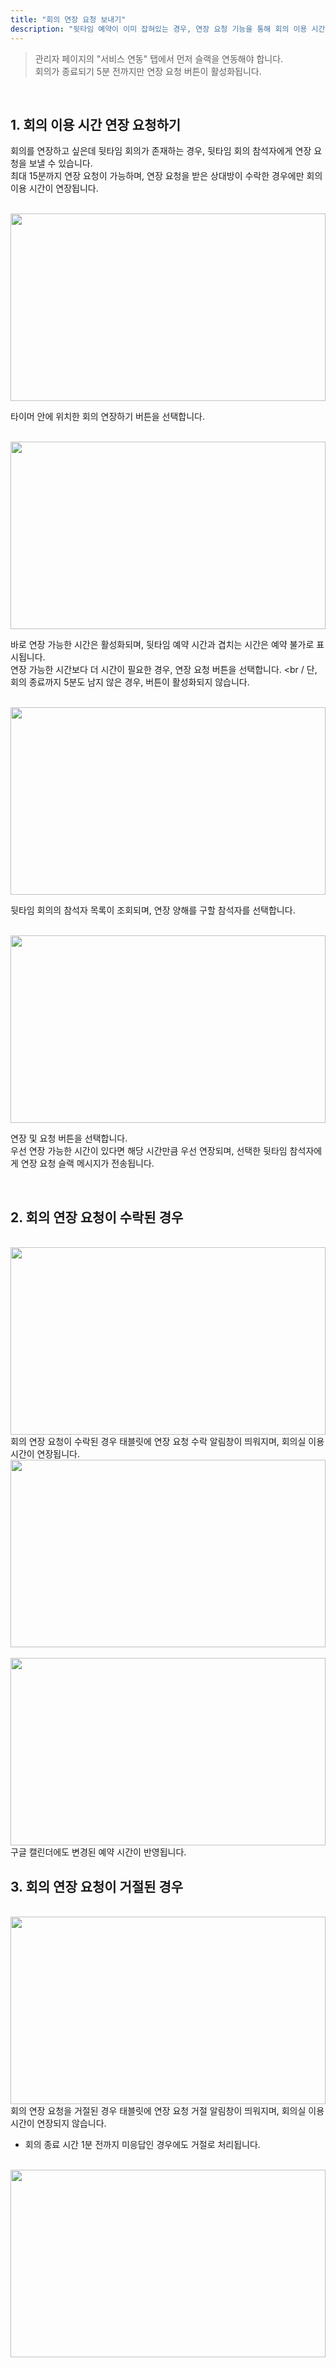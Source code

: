 ```yaml
---
title: "회의 연장 요청 보내기"
description: "뒷타임 예약이 이미 잡혀있는 경우, 연장 요청 기능을 통해 회의 이용 시간을 연장할 수 있습니다."
---
```


> 관리자 페이지의 "서비스 연동" 탭에서 먼저 슬랙을 연동해야 합니다.<br />
> 회의가 종료되기 5분 전까지만 연장 요청 버튼이 활성화됩니다.

<br />

## 1. 회의 이용 시간 연장 요청하기

회의를 연장하고 싶은데 뒷타임 회의가 존재하는 경우, 뒷타임 회의 참석자에게 연장 요청을 보낼 수 있습니다. <br />
최대 15분까지 연장 요청이 가능하며, 연장 요청을 받은 상대방이 수락한 경우에만 회의 이용 시간이 연장됩니다. <br />

<br />

<img src="/images/tablet/meeting-extend/img1.png" width="100%" height="300" />

<br />

타이머 안에 위치한 회의 연장하기 버튼을 선택합니다.

<br />

<img src="/images/tablet/meeting-extend/img2.png" width="100%" height="300" />

<br />

바로 연장 가능한 시간은 활성화되며, 뒷타임 예약 시간과 겹치는 시간은 예약 불가로 표시됩니다. <br />
연장 가능한 시간보다 더 시간이 필요한 경우, 연장 요청 버튼을 선택합니다. <br /
단, 회의 종료까지 5분도 남지 않은 경우, 버튼이 활성화되지 않습니다.

<br />

<img src="/images/tablet/meeting-extend/img2.png" width="100%" height="300" />

<br />

뒷타임 회의의 참석자 목록이 조회되며, 연장 양해를 구할 참석자를 선택합니다. <br />

<br />

<img src="/images/tablet/meeting-extend/img2.png" width="100%" height="300" />

<br />

연장 및 요청 버튼을 선택합니다. <br />
우선 연장 가능한 시간이 있다면 해당 시간만큼 우선 연장되며, 선택한 뒷타임 참석자에게 연장 요청 슬랙 메시지가 전송됩니다.

<br />

## 2. 회의 연장 요청이 수락된 경우

<br />

<img src="/images/tablet/meeting-extend/img2.png" width="100%" height="300" />

<br />
회의 연장 요청이 수락된 경우 태블릿에 연장 요청 수락 알림창이 띄워지며, 회의실 이용 시간이 연장됩니다.

<br />

<img src="/images/tablet/meeting-extend/img2.png" width="100%" height="300" />

<br />

<br />

<img src="/images/tablet/meeting-extend/img2.png" width="100%" height="300" />

<br />
구글 캘린더에도 변경된 예약 시간이 반영됩니다.

## 3. 회의 연장 요청이 거절된 경우

<br />

<img src="/images/tablet/meeting-extend/img2.png" width="100%" height="300" />

<br />
회의 연장 요청을 거절된 경우 태블릿에 연장 요청 거절 알림창이 띄워지며, 회의실 이용 시간이 연장되지 않습니다. <br />

- 회의 종료 시간 1분 전까지 미응답인 경우에도 거절로 처리됩니다.

<br />

<img src="/images/tablet/meeting-extend/img2.png" width="100%" height="300" />

<br />